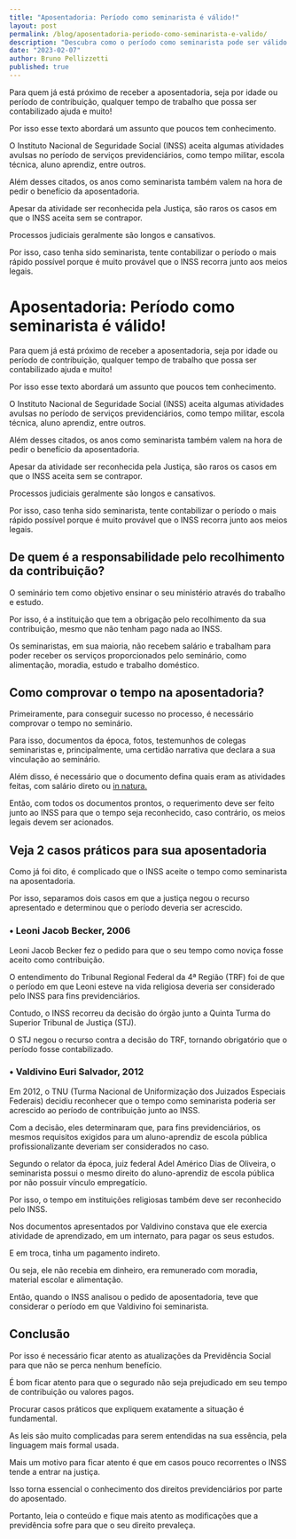 ```yaml
---
title: "Aposentadoria: Período como seminarista é válido!"
layout: post
permalink: /blog/aposentadoria-periodo-como-seminarista-e-valido/
description: "Descubra como o período como seminarista pode ser válido para a aposentadoria. Este texto aborda a possibilidade de contabilizar o tempo de serviço religioso, destacando a importância de estar informado sobre os requisitos e documentos necessários para comprovação."
date: "2023-02-07"
author: Bruno Pellizzetti
published: true
---
```


Para quem já está próximo de receber a aposentadoria, seja por idade ou período de contribuição, qualquer tempo de trabalho que possa ser contabilizado ajuda e muito!

Por isso esse texto abordará um assunto que poucos tem conhecimento.

O Instituto Nacional de Seguridade Social (INSS) aceita algumas atividades avulsas no período de serviços previdenciários, como tempo militar, escola técnica, aluno aprendiz, entre outros.

Além desses citados, os anos como seminarista também valem na hora de pedir o benefício da aposentadoria.

Apesar da atividade ser reconhecida pela Justiça, são raros os casos em que o INSS aceita sem se contrapor.

Processos judiciais geralmente são longos e cansativos.

Por isso, caso tenha sido seminarista, tente contabilizar o período o mais rápido possível porque é muito provável que o INSS recorra junto aos meios legais.

# Aposentadoria: Período como seminarista é válido!

Para quem já está próximo de receber a aposentadoria, seja por idade ou período de contribuição, qualquer tempo de trabalho que possa ser contabilizado ajuda e muito!

Por isso esse texto abordará um assunto que poucos tem conhecimento.

O Instituto Nacional de Seguridade Social (INSS) aceita algumas atividades avulsas no período de serviços previdenciários, como tempo militar, escola técnica, aluno aprendiz, entre outros.

Além desses citados, os anos como seminarista também valem na hora de pedir o benefício da aposentadoria.

Apesar da atividade ser reconhecida pela Justiça, são raros os casos em que o INSS aceita sem se contrapor.

Processos judiciais geralmente são longos e cansativos.

Por isso, caso tenha sido seminarista, tente contabilizar o período o mais rápido possível porque é muito provável que o INSS recorra junto aos meios legais.

## De quem é a responsabilidade pelo recolhimento da contribuição?

O seminário tem como objetivo ensinar o seu ministério através do trabalho e estudo.

Por isso, é a instituição que tem a obrigação pelo recolhimento da sua contribuição, mesmo que não tenham pago nada ao INSS.

Os seminaristas, em sua maioria, não recebem salário e trabalham para poder receber os serviços proporcionados pelo seminário, como alimentação, moradia, estudo e trabalho doméstico.

## Como comprovar o tempo na aposentadoria?

Primeiramente, para conseguir sucesso no processo, é necessário comprovar o tempo no seminário.

Para isso, documentos da época, fotos, testemunhos de colegas seminaristas e, principalmente, uma certidão narrativa que declara a sua vinculação ao seminário.

Além disso, é necessário que o documento defina quais eram as atividades feitas, com salário direto ou <a href="https://www.jusbrasil.com.br/noticias/o-que-e-salario-in-natura/348780520" target="_blank">in natura.</a>

Então, com todos os documentos prontos, o requerimento deve ser feito junto ao INSS para que o tempo seja reconhecido, caso contrário, os meios legais devem ser acionados.

## Veja 2 casos práticos para sua aposentadoria

Como já foi dito, é complicado que o INSS aceite o tempo como seminarista na aposentadoria.

Por isso, separamos dois casos em que a justiça negou o recurso apresentado e determinou que o período deveria ser acrescido.

### **• Leoni Jacob Becker, 2006**

Leoni Jacob Becker fez o pedido para que o seu tempo como noviça fosse aceito como contribuição.

O entendimento do Tribunal Regional Federal da 4ª Região (TRF) foi de que o período em que Leoni esteve na vida religiosa deveria ser considerado pelo INSS para fins previdenciários.

Contudo, o INSS recorreu da decisão do órgão junto a Quinta Turma do Superior Tribunal de Justiça (STJ).

O STJ negou o recurso contra a decisão do TRF, tornando obrigatório que o período fosse contabilizado.

### **• Valdivino Euri Salvador, 2012**

Em 2012, o TNU (Turma Nacional de Uniformização dos Juizados Especiais Federais) decidiu reconhecer que o tempo como seminarista poderia ser acrescido ao período de contribuição junto ao INSS.

Com a decisão, eles determinaram que, para fins previdenciários, os mesmos requisitos exigidos para um aluno-aprendiz de escola pública profissionalizante deveriam ser considerados no caso.

Segundo o relator da época, juiz federal Adel Américo Dias de Oliveira, o seminarista possui o mesmo direito do aluno-aprendiz de escola pública por não possuir vínculo empregatício.

Por isso, o tempo em instituições religiosas também deve ser reconhecido pelo INSS.

Nos documentos apresentados por Valdivino constava que ele exercia atividade de aprendizado, em um internato, para pagar os seus estudos.

E em troca, tinha um pagamento indireto.

Ou seja, ele não recebia em dinheiro, era remunerado com moradia, material escolar e alimentação.

Então, quando o INSS analisou o pedido de aposentadoria, teve que considerar o período em que Valdivino foi seminarista.

## Conclusão

Por isso é necessário ficar atento as atualizações da Previdência Social para que não se perca nenhum benefício.

É bom ficar atento para que o segurado não seja prejudicado em seu tempo de contribuição ou valores pagos.

Procurar casos práticos que expliquem exatamente a situação é fundamental.

As leis são muito complicadas para serem entendidas na sua essência, pela linguagem mais formal usada.

Mais um motivo para ficar atento é que em casos pouco recorrentes o INSS tende a entrar na justiça.

Isso torna essencial o conhecimento dos direitos previdenciários por parte do aposentado.

Portanto, leia o conteúdo e fique mais atento as modificações que a previdência sofre para que o seu direito prevaleça.
